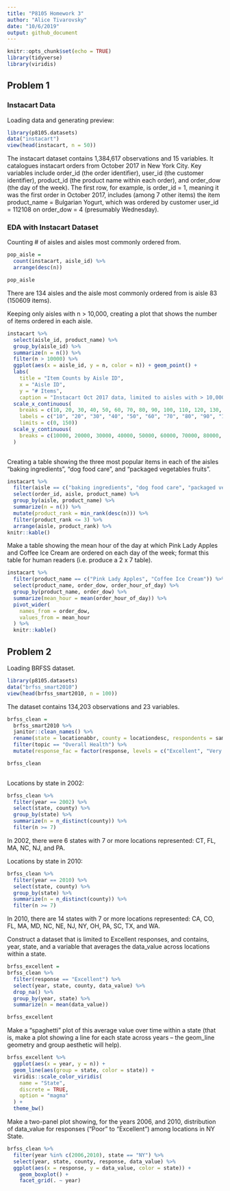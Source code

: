 ```yaml
---
title: "P8105 Homework 3"
author: "Alice Tivarovsky"
date: "10/6/2019"
output: github_document
---
```



```r
knitr::opts_chunk$set(echo = TRUE)
library(tidyverse)
library(viridis)
```

## Problem 1

### Instacart Data

Loading data and generating preview: 
```r
library(p8105.datasets)
data("instacart")
view(head(instacart, n = 50))
```


The instacart dataset contains 1,384,617 observations and 15 variables. It catalogues instacart orders from October 2017 in New York City. Key variables include order_id (the order identifier), user_id (the customer identifier), product_id (the product name within each order), and order_dow (the day of the week). The first row, for example, is order_id = 1, meaning it was the first order in October 2017, includes (among 7 other items) the item product_name = Bulgarian Yogurt, which was ordered by customer user_id = 112108 on order_dow = 4 (presumably Wednesday). 

### EDA with Instacart Dataset

Counting # of aisles and aisles most commonly ordered from. 
```r
pop_aisle = 
  count(instacart, aisle_id) %>% 
  arrange(desc(n))

pop_aisle
```

There are 134 aisles and the aisle most commonly ordered from is aisle 83 (150609 items). 

Keeping only aisles with n > 10,000, creating a plot that shows the number of items ordered in each aisle. 

```r

instacart %>% 
  select(aisle_id, product_name) %>% 
  group_by(aisle_id) %>% 
  summarize(n = n()) %>% 
  filter(n > 10000) %>% 
  ggplot(aes(x = aisle_id, y = n, color = n)) + geom_point() + 
  labs(
    title = "Item Counts by Aisle ID",
    x = "Aisle ID",
    y = "# Items",
    caption = "Instacart Oct 2017 data, limited to aisles with > 10,000 items") +
  scale_x_continuous(
    breaks = c(10, 20, 30, 40, 50, 60, 70, 80, 90, 100, 110, 120, 130, 140, 150), 
    labels = c("10", "20", "30", "40", "50", "60", "70", "80", "90", "100", "110", "120", "130", "140", "150"),
    limits = c(0, 150))
  scale_y_continuous(
    breaks = c(10000, 20000, 30000, 40000, 50000, 60000, 70000, 80000, 90000, 100000, 110000, 120000, 130000, 140000, 150000)
  )
 
```

Creating a table showing the three most popular items in each of the aisles “baking ingredients”, “dog food care”, and “packaged vegetables fruits”. 

```r
instacart %>% 
  filter(aisle == c("baking ingredients", "dog food care", "packaged vegetables fruits")) %>% 
  select(order_id, aisle, product_name) %>% 
  group_by(aisle, product_name) %>% 
  summarize(n = n()) %>% 
  mutate(product_rank = min_rank(desc(n))) %>% 
  filter(product_rank <= 3) %>% 
  arrange(aisle, product_rank) %>% 
knitr::kable()
```


Make a table showing the mean hour of the day at which Pink Lady Apples and Coffee Ice Cream are ordered on each day of the week; format this table for human readers (i.e. produce a 2 x 7 table).

```r
instacart %>% 
  filter(product_name == c("Pink Lady Apples", "Coffee Ice Cream")) %>% 
  select(product_name, order_dow, order_hour_of_day) %>% 
  group_by(product_name, order_dow) %>% 
  summarize(mean_hour = mean(order_hour_of_day)) %>% 
  pivot_wider(
    names_from = order_dow,
    values_from = mean_hour
  ) %>% 
  knitr::kable()
```



## Problem 2


Loading BRFSS dataset. 
```r
library(p8105.datasets)
data("brfss_smart2010")
view(head(brfss_smart2010, n = 100))
```

The dataset contains 134,203 observations and 23 variables. 

```r
brfss_clean = 
  brfss_smart2010 %>% 
  janitor::clean_names() %>% 
  rename(state = locationabbr, county = locationdesc, respondents = sample_size) %>%
  filter(topic == "Overall Health") %>% 
  mutate(response_fac = factor(response, levels = c("Excellent", "Very good", "Good", "Fair", "Poor"))) 

brfss_clean
  
```

Locations by state in 2002: 
```r
brfss_clean %>% 
  filter(year == 2002) %>% 
  select(state, county) %>% 
  group_by(state) %>% 
  summarize(n = n_distinct(county)) %>% 
  filter(n >= 7)

```
In 2002, there were 6 states with 7 or more locations represented: CT, FL, MA, NC, NJ, and PA. 

Locations by state in 2010: 
```r
brfss_clean %>% 
  filter(year == 2010) %>% 
  select(state, county) %>% 
  group_by(state) %>% 
  summarize(n = n_distinct(county)) %>% 
  filter(n >= 7)
```

In 2010, there are 14 states with 7 or more locations represented: CA, CO, FL, MA, MD, NC, NE, NJ, NY, OH, PA, SC, TX, and WA. 

Construct a dataset that is limited to Excellent responses, and contains, year, state, and a variable that averages the data_value across locations within a state. 

```r
brfss_excellent = 
brfss_clean %>% 
  filter(response == "Excellent") %>% 
  select(year, state, county, data_value) %>% 
  drop_na() %>% 
  group_by(year, state) %>% 
  summarize(n = mean(data_value))

brfss_excellent
```
 
Make a “spaghetti” plot of this average value over time within a state (that is, make a plot showing a line for each state across years – the geom_line geometry and group aesthetic will help).

```r
brfss_excellent %>% 
  ggplot(aes(x = year, y = n)) + 
  geom_line(aes(group = state, color = state)) +
  viridis::scale_color_viridis(
    name = "State", 
    discrete = TRUE, 
    option = "magma"
  ) + 
  theme_bw()
```

Make a two-panel plot showing, for the years 2006, and 2010, distribution of data_value for responses (“Poor” to “Excellent”) among locations in NY State.

```r
brfss_clean %>% 
  filter(year %in% c(2006,2010), state == "NY") %>% 
  select(year, state, county, response, data_value) %>% 
  ggplot(aes(x = response, y = data_value, color = state)) + 
    geom_boxplot() + 
    facet_grid(. ~ year)
  
  
```
 
 

